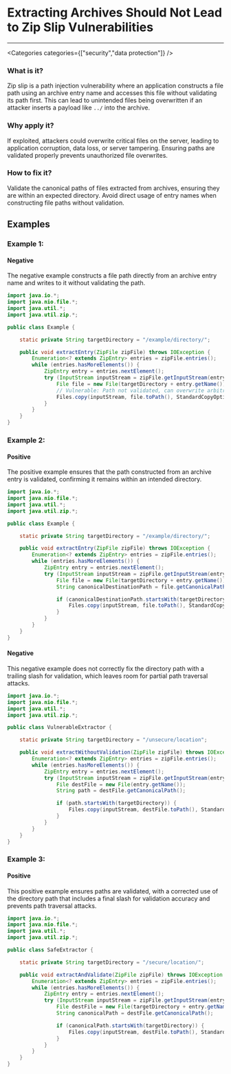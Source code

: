 

# Extracting Archives Should Not Lead to Zip Slip Vulnerabilities

<Severity severity={SeverityLevels.CRITICAL} />

---

<Categories categories={["security","data protection"]} />

### What is it?
Zip slip is a path injection vulnerability where an application constructs a file path using an archive entry name and accesses this file without validating its path first. This can lead to unintended files being overwritten if an attacker inserts a payload like `../` into the archive.

### Why apply it?
If exploited, attackers could overwrite critical files on the server, leading to application corruption, data loss, or server tampering. Ensuring paths are validated properly prevents unauthorized file overwrites.

### How to fix it?
Validate the canonical paths of files extracted from archives, ensuring they are within an expected directory. Avoid direct usage of entry names when constructing file paths without validation.

## Examples

### Example 1:

<!-- #example -->

#### Negative

<!-- #example_negative_description -->
The negative example constructs a file path directly from an archive entry name and writes to it without validating the path.

<!-- #example_negative_code -->
```java
import java.io.*;
import java.nio.file.*;
import java.util.*;
import java.util.zip.*;

public class Example {

    static private String targetDirectory = "/example/directory/";

    public void extractEntry(ZipFile zipFile) throws IOException {
        Enumeration<? extends ZipEntry> entries = zipFile.entries();
        while (entries.hasMoreElements()) {
            ZipEntry entry = entries.nextElement();
            try (InputStream inputStream = zipFile.getInputStream(entry)) {
                File file = new File(targetDirectory + entry.getName());
                // Vulnerable: Path not validated, can overwrite arbitrary files
                Files.copy(inputStream, file.toPath(), StandardCopyOption.REPLACE_EXISTING);
            }
        }
    }
}
```

### Example 2:

<!-- #example -->

#### Positive

<!-- #example_positive_description -->
The positive example ensures that the path constructed from an archive entry is validated, confirming it remains within an intended directory.

<!-- #example_positive_code -->
```java
import java.io.*;
import java.nio.file.*;
import java.util.*;
import java.util.zip.*;

public class Example {

    static private String targetDirectory = "/example/directory/";

    public void extractEntry(ZipFile zipFile) throws IOException {
        Enumeration<? extends ZipEntry> entries = zipFile.entries();
        while (entries.hasMoreElements()) {
            ZipEntry entry = entries.nextElement();
            try (InputStream inputStream = zipFile.getInputStream(entry)) {
                File file = new File(targetDirectory + entry.getName());
                String canonicalDestinationPath = file.getCanonicalPath();

                if (canonicalDestinationPath.startsWith(targetDirectory)) {
                    Files.copy(inputStream, file.toPath(), StandardCopyOption.REPLACE_EXISTING, LinkOption.NOFOLLOW_LINKS);
                }
            }
        }
    }
}
```

#### Negative

<!-- #example_negative_description -->
This negative example does not correctly fix the directory path with a trailing slash for validation, which leaves room for partial path traversal attacks.

<!-- #example_negative_code -->
```java
import java.io.*;
import java.nio.file.*;
import java.util.*;
import java.util.zip.*;

public class VulnerableExtractor {

    static private String targetDirectory = "/unsecure/location";

    public void extractWithoutValidation(ZipFile zipFile) throws IOException {
        Enumeration<? extends ZipEntry> entries = zipFile.entries();
        while (entries.hasMoreElements()) {
            ZipEntry entry = entries.nextElement();
            try (InputStream inputStream = zipFile.getInputStream(entry)) {
                File destFile = new File(entry.getName());
                String path = destFile.getCanonicalPath();

                if (path.startsWith(targetDirectory)) {
                    Files.copy(inputStream, destFile.toPath(), StandardCopyOption.REPLACE_EXISTING, LinkOption.NOFOLLOW_LINKS);
                }
            }
        }
    }
}
```

### Example 3:

<!-- #example -->

#### Positive

<!-- #example_positive_description -->
This positive example ensures paths are validated, with a corrected use of the directory path that includes a final slash for validation accuracy and prevents path traversal attacks.

<!-- #example_positive_code -->
```java
import java.io.*;
import java.nio.file.*;
import java.util.*;
import java.util.zip.*;

public class SafeExtractor {

    static private String targetDirectory = "/secure/location/";

    public void extractAndValidate(ZipFile zipFile) throws IOException {
        Enumeration<? extends ZipEntry> entries = zipFile.entries();
        while (entries.hasMoreElements()) {
            ZipEntry entry = entries.nextElement();
            try (InputStream inputStream = zipFile.getInputStream(entry)) {
                File destFile = new File(targetDirectory + entry.getName());
                String canonicalPath = destFile.getCanonicalPath();

                if (canonicalPath.startsWith(targetDirectory)) {
                    Files.copy(inputStream, destFile.toPath(), StandardCopyOption.REPLACE_EXISTING, LinkOption.NOFOLLOW_LINKS);
                }
            }
        }
    }
}
```